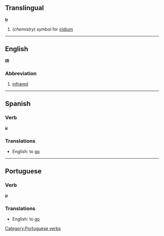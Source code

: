 ==Translingual==

'''Ir'''

#(''chemistry'') symbol for [[iridium]]

----
==English==
'''IR'''

===Abbreviation===
#[[infrared]]

----
==Spanish==
=== Verb ===
'''ir'''

===Translations===
*English: to [[go]]

----
==Portuguese==
=== Verb ===
'''ir'''

===Translations===
*English: to [[go]]

[[Category:Portuguese verbs]]